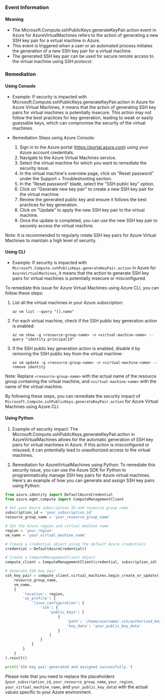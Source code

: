 
### Event Information

#### Meaning

- The Microsoft.Compute.sshPublicKeys.generateKeyPair.action event in Azure for AzureVirtualMachines refers to the action of generating a new SSH key pair for a virtual machine in Azure.
- This event is triggered when a user or an automated process initiates the generation of a new SSH key pair for a virtual machine.
- The generated SSH key pair can be used for secure remote access to the virtual machine using SSH protocol.

### Remediation

#### Using Console

- Example: If security is impacted with Microsoft.Compute.sshPublicKeys.generateKeyPair.action in Azure for Azure Virtual Machines, it means that the action of generating SSH key pairs for virtual machines is potentially insecure. This action may not follow the best practices for key generation, leading to weak or easily guessable keys, which can compromise the security of the virtual machines.

- Remediation Steps using Azure Console:
  1. Sign in to the Azure portal (https://portal.azure.com) using your Azure account credentials.
  2. Navigate to the Azure Virtual Machines service.
  3. Select the virtual machine for which you want to remediate the security issue.
  4. In the virtual machine's overview page, click on "Reset password" under the Support + Troubleshooting section.
  5. In the "Reset password" blade, select the "SSH public key" option.
  6. Click on "Generate new key pair" to create a new SSH key pair for the virtual machine.
  7. Review the generated public key and ensure it follows the best practices for key generation.
  8. Click on "Update" to apply the new SSH key pair to the virtual machine.
  9. Once the update is completed, you can use the new SSH key pair to securely access the virtual machine.

Note: It is recommended to regularly rotate SSH key pairs for Azure Virtual Machines to maintain a high level of security.

#### Using CLI

- Example: If security is impacted with `Microsoft.Compute.sshPublicKeys.generateKeyPair.action` in Azure for `AzureVirtualMachines`, it means that the action to generate SSH key pairs for virtual machines is potentially insecure or misconfigured.

To remediate this issue for Azure Virtual Machines using Azure CLI, you can follow these steps:

1. List all the virtual machines in your Azure subscription:
   ```
   az vm list --query "[].name"
   ```

2. For each virtual machine, check if the SSH public key generation action is enabled:
   ```
   az vm show -g <resource-group-name> -n <virtual-machine-name> --query "identity.principalId"
   ```

3. If the SSH public key generation action is enabled, disable it by removing the SSH public key from the virtual machine:
   ```
   az vm update -g <resource-group-name> -n <virtual-machine-name> --remove identity
   ```

Note: Replace `<resource-group-name>` with the actual name of the resource group containing the virtual machine, and `<virtual-machine-name>` with the name of the virtual machine.

By following these steps, you can remediate the security impact of `Microsoft.Compute.sshPublicKeys.generateKeyPair.action` for Azure Virtual Machines using Azure CLI.

#### Using Python

1. Example of security impact: The Microsoft.Compute.sshPublicKeys.generateKeyPair.action in AzureVirtualMachines allows for the automatic generation of SSH key pairs for virtual machines in Azure. If this action is misconfigured or misused, it can potentially lead to unauthorized access to the virtual machines.

2. Remediation for AzureVirtualMachines using Python: To remediate this security issue, you can use the Azure SDK for Python to programmatically manage SSH key pairs for Azure virtual machines. Here's an example of how you can generate and assign SSH key pairs using Python:

```python
from azure.identity import DefaultAzureCredential
from azure.mgmt.compute import ComputeManagementClient

# Set your Azure subscription ID and resource group name
subscription_id = 'your_subscription_id'
resource_group_name = 'your_resource_group_name'

# Set the Azure region and virtual machine name
region = 'your_region'
vm_name = 'your_virtual_machine_name'

# Create a credential object using the default Azure credentials
credential = DefaultAzureCredential()

# Create a ComputeManagementClient object
compute_client = ComputeManagementClient(credential, subscription_id)

# Generate SSH key pair
ssh_key_pair = compute_client.virtual_machines.begin_create_or_update(
    resource_group_name,
    vm_name,
    {
        'location': region,
        'os_profile': {
            'linux_configuration': {
                'ssh': {
                    'public_keys': [
                        {
                            'path': '/home/username/.ssh/authorized_keys',
                            'key_data': 'your_public_key_data'
                        }
                    ]
                }
            }
        }
    }
).result()

print('SSH key pair generated and assigned successfully.')
```

Please note that you need to replace the placeholders (`your_subscription_id`, `your_resource_group_name`, `your_region`, `your_virtual_machine_name`, and `your_public_key_data`) with the actual values specific to your Azure environment.

